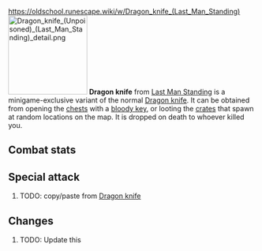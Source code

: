 https://oldschool.runescape.wiki/w/Dragon_knife_(Last_Man_Standing)
{{Infobox Item
|name = Dragon knife
|image = [[File:Dragon knife (Unpoisoned) (Last Man Standing).png]]
|release = [[10 January]] [[2019]]
|update = Last Man Standing Beta and Splashing Restrictions  # TODO: Update this
|members = No
|quest = No
|tradeable = No
|placeholder = No
|equipable = Yes
|stackable = No
|noteable = Yes
|options = Wield, Drop
|examine = A finely balanced and powerful throwing knife.
|value = 5
|alchable = No
|weight = 0.0
|id = 27157
}}
[[File:Dragon knife (Unpoisoned) (Last Man Standing) detail.png|160px|left]]
'''Dragon knife''' from [[Last Man Standing]] is a minigame-exclusive variant of the normal [[Dragon knife]]. It can be obtained from opening the [[Chest (Last Man Standing)|chests]] with a [[bloody key]], or looting the [[Crate (Last Man Standing)|crates]] that spawn at random locations on the map. It is dropped on death to whoever killed you.

==Combat stats==
{{Infobox Bonuses
|astab = 0
|aslash = 0
|acrush = 0
|amagic = 0
|arange = 28
|dstab = 0
|dslash = 0
|dcrush = 0
|dmagic = 0
|drange = 0
|str = 0
|rstr = 30
|mdmg = 0
|prayer = 0
|slot = weapon
|speed = 3
|attackrange = 4
|combatstyle = thrown
|image = [[File:Dragon knife (Unpoisoned) (Last Man Standing) equipped male.png|160px]]
|altimage = [[File:Dragon knife (Unpoisoned) (Last Man Standing) equipped female.png|160px]]
}}

{{CombatStyles|thrown|speed=3|attackrange=4}}

==Special attack==
# TODO: copy/paste from [[Dragon knife]]

==Changes==
# TODO: Update this
{{Subject changes header}}
{{Subject changes
|date = 4 August 2016
|update = Last Man Standing
|change = The item was made fully available with the release of Last Man Standing.
}}
{{Subject changes footer}}

{{Last Man Standing In-game Items}}